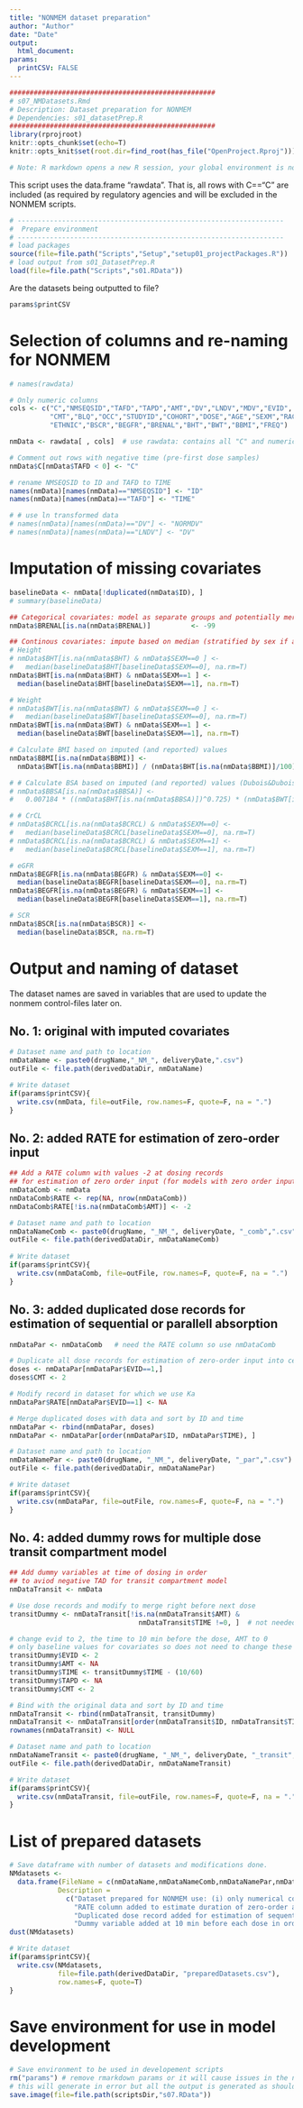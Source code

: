 ```yaml
---
title: "NONMEM dataset preparation"
author: "Author"
date: "Date"
output: 
  html_document:
params:
  printCSV: FALSE
---
```


```r
###################################################
# s07_NMDatasets.Rmd
# Description: Dataset preparation for NONMEM
# Dependencies: s01_datasetPrep.R 
###################################################
library(rprojroot)
knitr::opts_chunk$set(echo=T)
knitr::opts_knit$set(root.dir=find_root(has_file("OpenProject.Rproj"))) 

# Note: R markdown opens a new R session, your global environment is not available.
```

This script uses the data.frame "rawdata". That is, all rows with C=="C" are included (as required by regulatory agencies and will be excluded in the NONMEM scripts. 
```r
# ------------------------------------------------------------------
#  Prepare environment
# ------------------------------------------------------------------
# load packages
source(file=file.path("Scripts","Setup","setup01_projectPackages.R")) 
# load output from s01_DatasetPrep.R
load(file=file.path("Scripts","s01.RData"))
```

Are the datasets being outputted to file?
```r
params$printCSV
```

#  Selection of columns and re-naming for NONMEM 
```r
# names(rawdata)

# Only numeric columns
cols <- c("C","NMSEQSID","TAFD","TAPD","AMT","DV","LNDV","MDV","EVID",
          "CMT","BLQ","OCC","STUDYID","COHORT","DOSE","AGE","SEXM","RACE",
          "ETHNIC","BSCR","BEGFR","BRENAL","BHT","BWT","BBMI","FREQ")

nmData <- rawdata[ , cols]  # use rawdata: contains all "C" and numeric versions of columns

# Comment out rows with negative time (pre-first dose samples)
nmData$C[nmData$TAFD < 0] <- "C"

# rename NMSEQSID to ID and TAFD to TIME
names(nmData)[names(nmData)=="NMSEQSID"] <- "ID"
names(nmData)[names(nmData)=="TAFD"] <- "TIME"

# # use ln transformed data
# names(nmData)[names(nmData)=="DV"] <- "NORMDV"
# names(nmData)[names(nmData)=="LNDV"] <- "DV"
```

# Imputation of missing covariates
```r
baselineData <- nmData[!duplicated(nmData$ID), ]
# summary(baselineData) 

## Categorical covariates: model as separate groups and potentially merge with other
nmData$BRENAL[is.na(nmData$BRENAL)]          <- -99

## Continous covariates: impute based on median (stratified by sex if appropriate)
# Height 
# nmData$BHT[is.na(nmData$BHT) & nmData$SEXM==0 ] <-
#   median(baselineData$BHT[baselineData$SEXM==0], na.rm=T)
nmData$BHT[is.na(nmData$BHT) & nmData$SEXM==1 ] <- 
  median(baselineData$BHT[baselineData$SEXM==1], na.rm=T)

# Weight 
# nmData$BWT[is.na(nmData$BWT) & nmData$SEXM==0 ] <-
#   median(baselineData$BWT[baselineData$SEXM==0], na.rm=T)
nmData$BWT[is.na(nmData$BWT) & nmData$SEXM==1 ] <-
  median(baselineData$BWT[baselineData$SEXM==1], na.rm=T)

# Calculate BMI based on imputed (and reported) values
nmData$BBMI[is.na(nmData$BBMI)] <-
  nmData$BWT[is.na(nmData$BBMI)] / (nmData$BHT[is.na(nmData$BBMI)]/100)^2

# # Calculate BSA based on imputed (and reported) values (Dubois&Dubois)
# nmData$BBSA[is.na(nmData$BBSA)] <- 
#   0.007184 * ((nmData$BHT[is.na(nmData$BBSA)])^0.725) * (nmData$BWT[is.na(nmData$BBSA)]^0.425)

# # CrCL
# nmData$BCRCL[is.na(nmData$BCRCL) & nmData$SEXM==0] <- 
#   median(baselineData$BCRCL[baselineData$SEXM==0], na.rm=T)
# nmData$BCRCL[is.na(nmData$BCRCL) & nmData$SEXM==1] <- 
#   median(baselineData$BCRCL[baselineData$SEXM==1], na.rm=T)

# eGFR
nmData$BEGFR[is.na(nmData$BEGFR) & nmData$SEXM==0] <-
  median(baselineData$BEGFR[baselineData$SEXM==0], na.rm=T)
nmData$BEGFR[is.na(nmData$BEGFR) & nmData$SEXM==1] <- 
  median(baselineData$BEGFR[baselineData$SEXM==1], na.rm=T)

# SCR
nmData$BSCR[is.na(nmData$BSCR)] <- 
  median(baselineData$BSCR, na.rm=T)
```

# Output and naming of dataset
The dataset names are saved in variables that are used to update the nonmem control-files later on.

## No. 1: original with imputed covariates
```r
# Dataset name and path to location
nmDataName <- paste0(drugName,"_NM_", deliveryDate,".csv")
outFile <- file.path(derivedDataDir, nmDataName)

# Write dataset 
if(params$printCSV){ 
  write.csv(nmData, file=outFile, row.names=F, quote=F, na = ".") 
}
```

## No. 2: added RATE for estimation of zero-order input
```r
## Add a RATE column with values -2 at dosing records 
## for estimation of zero order input (for models with zero order input)
nmDataComb <- nmData
nmDataComb$RATE <- rep(NA, nrow(nmDataComb))
nmDataComb$RATE[!is.na(nmDataComb$AMT)] <- -2

# Dataset name and path to location
nmDataNameComb <- paste0(drugName, "_NM_", deliveryDate, "_comb",".csv")
outFile <- file.path(derivedDataDir, nmDataNameComb)
  
# Write dataset
if(params$printCSV){
  write.csv(nmDataComb, file=outFile, row.names=F, quote=F, na = ".")
}
```

## No. 3: added duplicated dose records for estimation of sequential or parallell absorption
```r
nmDataPar <- nmDataComb   # need the RATE column so use nmDataComb

# Duplicate all dose records for estimation of zero-order input into central (cmt==2)
doses <- nmDataPar[nmDataPar$EVID==1,] 
doses$CMT <- 2

# Modify record in dataset for which we use Ka
nmDataPar$RATE[nmDataPar$EVID==1] <- NA

# Merge duplicated doses with data and sort by ID and time
nmDataPar <- rbind(nmDataPar, doses)
nmDataPar <- nmDataPar[order(nmDataPar$ID, nmDataPar$TIME), ]

# Dataset name and path to location
nmDataNamePar <- paste0(drugName, "_NM_", deliveryDate, "_par",".csv")
outFile <- file.path(derivedDataDir, nmDataNamePar)

# Write dataset
if(params$printCSV){
  write.csv(nmDataPar, file=outFile, row.names=F, quote=F, na = ".")
}
```

## No. 4: added dummy rows for multiple dose transit compartment model
```r
## Add dummy variables at time of dosing in order 
## to aviod negative TAD for transit compartment model
nmDataTransit <- nmData

# Use dose records and modify to merge right before next dose
transitDummy <- nmDataTransit[!is.na(nmDataTransit$AMT) & 
                                nmDataTransit$TIME !=0, ]  # not needed for first dose

# change evid to 2, the time to 10 min before the dose, AMT to 0
# only baseline values for covariates so does not need to change these
transitDummy$EVID <- 2
transitDummy$AMT <- NA
transitDummy$TIME <- transitDummy$TIME - (10/60)
transitDummy$TAPD <- NA
transitDummy$CMT <- 2

# Bind with the original data and sort by ID and time
nmDataTransit <- rbind(nmDataTransit, transitDummy)
nmDataTransit <- nmDataTransit[order(nmDataTransit$ID, nmDataTransit$TIME),]
rownames(nmDataTransit) <- NULL

# Dataset name and path to location
nmDataNameTransit <- paste0(drugName, "_NM_", deliveryDate, "_transit",".csv")
outFile <- file.path(derivedDataDir, nmDataNameTransit)

# Write dataset 
if(params$printCSV){
  write.csv(nmDataTransit, file=outFile, row.names=F, quote=F, na = ".")
}
```

# List of prepared datasets
```r
# Save dataframe with number of datasets and modifications done. 
NMdatasets <- 
  data.frame(FileName = c(nmDataName,nmDataNameComb,nmDataNamePar,nmDataNameTransit), 
            Description = 
              c("Dataset prepared for NONMEM use: (i) only numerical columns selected, (ii) missing covariates imputed, (iii) NMSEQSID renamed to ID, (iv) TAFD renamed to TIME",
                "RATE column added to estimate duration of zero-order absorption", 
                "Duplicated dose record added for estimation of sequential or parallel zero- and first order absorption",
                "Dummy variable added at 10 min before each dose in order to avoid negative time after dose results for transit compartment model"))
dust(NMdatasets)
```

```r
# Write dataset 
if(params$printCSV){
  write.csv(NMdatasets, 
            file=file.path(derivedDataDir, "preparedDatasets.csv"), 
            row.names=F, quote=T)
}
```

# Save environment for use in model development
```r
# Save environment to be used in developement scripts 
rm("params") # remove rmarkdown params or it will cause issues in the next script
# this will generate in error but all the output is generated as should.
save.image(file=file.path(scriptsDir,"s07.RData"))
```
